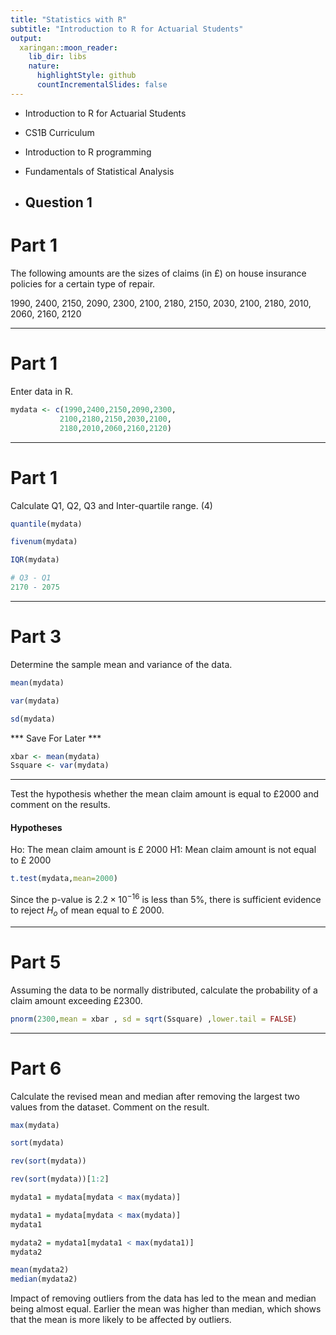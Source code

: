 ```yaml
---
title: "Statistics with R"
subtitle: "Introduction to R for Actuarial Students"
output:
  xaringan::moon_reader:
    lib_dir: libs
    nature:
      highlightStyle: github
      countIncrementalSlides: false
---
```


* Introduction to R for Actuarial Students

* CS1B Curriculum

* Introduction to R programming
* Fundamentals of Statistical Analysis

* Question 1
---


Part 1
===========================
The following amounts are the sizes of claims (in £) on house insurance policies for a 
certain type of repair. 

1990, 2400, 2150, 2090, 2300, 
2100, 2180, 2150, 2030, 2100, 
2180, 2010, 2060, 2160, 2120 




---

Part 1
==============

Enter data in R. 

```r
mydata <- c(1990,2400,2150,2090,2300,
           2100,2180,2150,2030,2100,
           2180,2010,2060,2160,2120)
```

---

Part 1
==============

 Calculate Q1, Q2, Q3 and Inter-quartile range. (4)

```r
quantile(mydata) 

```

```r
fivenum(mydata)
```


```r
IQR(mydata) 
```

```r
# Q3 - Q1
2170 - 2075
```





---

Part 3
=======================

Determine the sample mean and variance of the data. 

```r
mean(mydata) 

var(mydata) 

sd(mydata)

```

*** Save For Later ***

```r
xbar <- mean(mydata) 
Ssquare <- var(mydata)
```

---


Test the hypothesis whether the mean claim amount is equal to £2000 and comment 
on the results. 

<h4>Hypotheses</h4>

Ho: The mean claim amount is £ 2000 
H1: Mean claim amount is not equal to £ 2000 

```r
t.test(mydata,mean=2000) 
```

Since the p-value is $2.2\times 10^{-16}$ is less than 5%, there is sufficient evidence to reject $H_o$ of mean equal to £ 2000. 

---

Part 5
===============================

Assuming the data to be normally distributed, calculate the probability of a claim amount 
exceeding £2300. 
 

 
 
```r
pnorm(2300,mean = xbar , sd = sqrt(Ssquare) ,lower.tail = FALSE) 
```

---

Part 6
========================

Calculate the revised mean and median after removing the largest two values from the 
dataset. Comment on the result.
 
```r
max(mydata)

sort(mydata)
```

```r
rev(sort(mydata))

```


```r
rev(sort(mydata))[1:2]

```

```r
mydata1 = mydata[mydata < max(mydata)] 
```



```r
mydata1 = mydata[mydata < max(mydata)] 
mydata1 
```


```r
mydata2 = mydata1[mydata1 < max(mydata1)] 
mydata2
```

```r
mean(mydata2) 
median(mydata2) 
```


Impact of removing outliers from the data has led to the mean and median being almost equal. Earlier the 
mean was higher than median, which shows that the mean is more likely to be affected by outliers. 
